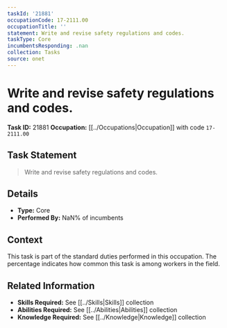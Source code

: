 ```yaml
---
taskId: '21881'
occupationCode: 17-2111.00
occupationTitle: ''
statement: Write and revise safety regulations and codes.
taskType: Core
incumbentsResponding: .nan
collection: Tasks
source: onet
---
```

# Write and revise safety regulations and codes.

**Task ID:** 21881
**Occupation:** [[../Occupations|Occupation]] with code `17-2111.00`

## Task Statement

> Write and revise safety regulations and codes.

## Details

- **Type:** Core
- **Performed By:** NaN% of incumbents

## Context

This task is part of the standard duties performed in this occupation. The percentage indicates how common this task is among workers in the field.

## Related Information

- **Skills Required:** See [[../Skills|Skills]] collection
- **Abilities Required:** See [[../Abilities|Abilities]] collection
- **Knowledge Required:** See [[../Knowledge|Knowledge]] collection
